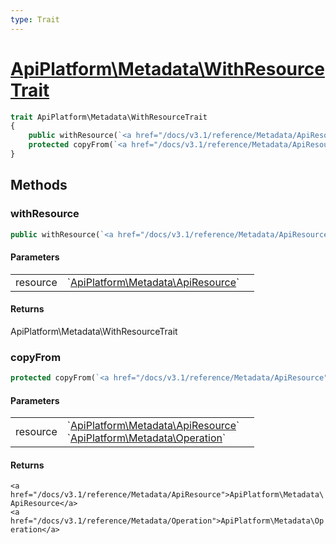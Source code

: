 ```yaml
---
type: Trait
---
```


# [ApiPlatform\Metadata\WithResourceTrait](/docs/v3.1/reference/Metadata/WithResourceTrait)



```php
trait ApiPlatform\Metadata\WithResourceTrait
{
    public withResource(`<a href="/docs/v3.1/reference/Metadata/ApiResource">ApiPlatform\Metadata\ApiResource</a>` $resource): ApiPlatform\Metadata\WithResourceTrait
    protected copyFrom(`<a href="/docs/v3.1/reference/Metadata/ApiResource">ApiPlatform\Metadata\ApiResource</a>`|`<a href="/docs/v3.1/reference/Metadata/Operation">ApiPlatform\Metadata\Operation</a>` $resource): `<a href="/docs/v3.1/reference/Metadata/ApiResource">ApiPlatform\Metadata\ApiResource</a>`|`<a href="/docs/v3.1/reference/Metadata/Operation">ApiPlatform\Metadata\Operation</a>`
}
```
## Methods

### withResource



```php
public withResource(`<a href="/docs/v3.1/reference/Metadata/ApiResource">ApiPlatform\Metadata\ApiResource</a>` $resource): ApiPlatform\Metadata\WithResourceTrait
```

#### Parameters

<table><tbody>
<tr><td>resource</td><td>`<a href="/docs/v3.1/reference/Metadata/ApiResource">ApiPlatform\Metadata\ApiResource</a>`</td><td></td></tr>
</tbody>
</table>

#### Returns

ApiPlatform\Metadata\WithResourceTrait

### copyFrom



```php
protected copyFrom(`<a href="/docs/v3.1/reference/Metadata/ApiResource">ApiPlatform\Metadata\ApiResource</a>`|`<a href="/docs/v3.1/reference/Metadata/Operation">ApiPlatform\Metadata\Operation</a>` $resource): `<a href="/docs/v3.1/reference/Metadata/ApiResource">ApiPlatform\Metadata\ApiResource</a>`|`<a href="/docs/v3.1/reference/Metadata/Operation">ApiPlatform\Metadata\Operation</a>`
```

#### Parameters

<table><tbody>
<tr><td>resource</td><td>`<a href="/docs/v3.1/reference/Metadata/ApiResource">ApiPlatform\Metadata\ApiResource</a>`<br />`<a href="/docs/v3.1/reference/Metadata/Operation">ApiPlatform\Metadata\Operation</a>`</td><td></td></tr>
</tbody>
</table>

#### Returns

`<a href="/docs/v3.1/reference/Metadata/ApiResource">ApiPlatform\Metadata\ApiResource</a>`<br />`<a href="/docs/v3.1/reference/Metadata/Operation">ApiPlatform\Metadata\Operation</a>`
